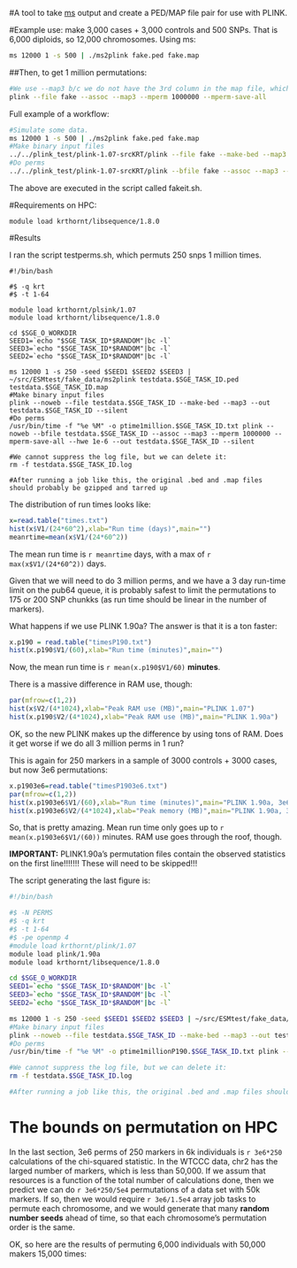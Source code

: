 #A tool to take [ms](http://home.uchicago.edu/rhudson1/source/mksamples.html) output and create a PED/MAP file pair for use with PLINK.

#Example use:  make 3,000 cases + 3,000 controls and 500 SNPs.  That is 6,000 diploids, so 12,000 chromosomes.  Using ms:

```sh
ms 12000 1 -s 500 | ./ms2plink fake.ped fake.map
```

##Then, to get 1 million permutations:

```sh
#We use --map3 b/c we do not have the 3rd column in the map file, which is position in cM.
plink --file fake --assoc --map3 --mperm 1000000 --mperm-save-all
```


Full example of a workflow:

```sh
#Simulate some data.
ms 12000 1 -s 500 | ./ms2plink fake.ped fake.map
#Make binary input files
../../plink_test/plink-1.07-srcKRT/plink --file fake --make-bed --map3 --out fake
#Do perms
../../plink_test/plink-1.07-srcKRT/plink --bfile fake --assoc --map3 --mperm 200000 --mperm-save-all --hwe 1e-6 --out fake
```

The above are executed in the script called fakeit.sh.


#Requirements on HPC:

```
module load krthornt/libsequence/1.8.0
```

#Results

I ran the script testperms.sh, which permuts 250 snps 1 million times.

```
#!/bin/bash

#$ -q krt
#$ -t 1-64

module load krthornt/plsink/1.07
module load krthornt/libsequence/1.8.0

cd $SGE_O_WORKDIR
SEED1=`echo "$SGE_TASK_ID*$RANDOM"|bc -l`
SEED3=`echo "$SGE_TASK_ID*$RANDOM"|bc -l`
SEED2=`echo "$SGE_TASK_ID*$RANDOM"|bc -l`

ms 12000 1 -s 250 -seed $SEED1 $SEED2 $SEED3 | ~/src/ESMtest/fake_data/ms2plink testdata.$SGE_TASK_ID.ped testdata.$SGE_TASK_ID.map
#Make binary input files
plink --noweb --file testdata.$SGE_TASK_ID --make-bed --map3 --out testdata.$SGE_TASK_ID --silent
#Do perms
/usr/bin/time -f "%e %M" -o ptime1million.$SGE_TASK_ID.txt plink --noweb --bfile testdata.$SGE_TASK_ID --assoc --map3 --mperm 1000000 --mperm-save-all --hwe 1e-6 --out testdata.$SGE_TASK_ID --silent

#We cannot suppress the log file, but we can delete it:
rm -f testdata.$SGE_TASK_ID.log

#After running a job like this, the original .bed and .map files should probably be gzipped and tarred up
```

The distribution of run times looks like:

```r
x=read.table("times.txt")
hist(x$V1/(24*60^2),xlab="Run time (days)",main="")
meanrtime=mean(x$V1/(24*60^2))
```

The mean run time is `r meanrtime` days, with a max of `r max(x$V1/(24*60^2))` days.

Given that we will need to do 3 million perms, and we have a 3 day run-time limit on the pub64 queue, it is probably safest to limit the permutations to 175 or 200 SNP chunkks (as run time should be linear in the number of markers).

What happens if we use PLINK 1.90a?  The answer is that it is a ton faster:

```r
x.p190 = read.table("timesP190.txt")
hist(x.p190$V1/(60),xlab="Run time (minutes)",main="")
```

Now, the mean run time is `r mean(x.p190$V1/60)` __minutes__.  

There is a massive difference in RAM use, though:

```r
par(mfrow=c(1,2))
hist(x$V2/(4*1024),xlab="Peak RAM use (MB)",main="PLINK 1.07")
hist(x.p190$V2/(4*1024),xlab="Peak RAM use (MB)",main="PLINK 1.90a")
```

OK, so the new PLINK makes up the difference by using tons of RAM.   Does it get worse if we do all 3 million perms in 1 run?

This is again for 250 markers in a sample of 3000 controls + 3000 cases, but now 3e6 permutations:

```r
x.p1903e6=read.table("timesP1903e6.txt")
par(mfrow=c(1,2))
hist(x.p1903e6$V1/(60),xlab="Run time (minutes)",main="PLINK 1.90a, 3e6 perms")
hist(x.p1903e6$V2/(4*1024),xlab="Peak memory (MB)",main="PLINK 1.90a, 3e6 perms")
```

So, that is pretty amazing.  Mean run time only goes up to `r mean(x.p1903e6$V1/(60))` minutes.  RAM use goes through the roof, though.

__IMPORTANT:__ PLINK1.90a's permutation files contain the observed statistics on the first line!!!!!!!  These will need to be skipped!!!

The script generating the last figure is:
```sh
#!/bin/bash

#$ -N PERMS
#$ -q krt
#$ -t 1-64
#$ -pe openmp 4
#module load krthornt/plink/1.07
module load plink/1.90a
module load krthornt/libsequence/1.8.0

cd $SGE_O_WORKDIR
SEED1=`echo "$SGE_TASK_ID*$RANDOM"|bc -l`
SEED3=`echo "$SGE_TASK_ID*$RANDOM"|bc -l`
SEED2=`echo "$SGE_TASK_ID*$RANDOM"|bc -l`

ms 12000 1 -s 250 -seed $SEED1 $SEED2 $SEED3 | ~/src/ESMtest/fake_data/ms2plink testdata.$SGE_TASK_ID.ped testdata.$SGE_TASK_ID.map
#Make binary input files
plink --noweb --file testdata.$SGE_TASK_ID --make-bed --map3 --out testdata.$SGE_TASK_ID --silent
#Do perms
/usr/bin/time -f "%e %M" -o ptime1millionP190.$SGE_TASK_ID.txt plink --noweb --bfile testdata.$SGE_TASK_ID --assoc --map3 --mperm 3000000 --mperm-save-all --hwe 1e-6 --out testdata.$SGE_TASK_ID --silent

#We cannot suppress the log file, but we can delete it:
rm -f testdata.$SGE_TASK_ID.log

#After running a job like this, the original .bed and .map files should probably be gzipped and tarred up
```

The bounds on permutation on HPC
===
In the last section, 3e6 perms of 250 markers in 6k individuals is `r 3e6*250` calculations of the chi-squared statistic.  In the WTCCC data, chr2 has the larged number of markers, which is less than 50,000.  If we assum that resources is a function of the total number of calculations done, then we predict we can do `r 3e6*250/5e4` permutations of a data set with 50k markers.  If so, then we would require `r 3e6/1.5e4` array job tasks to permute each chromosome, and we would generate that many __random number seeds__ ahead of time, so that each chromosome's permutation order is the same.

OK, so here are the results of permuting 6,000 individuals with 50,000 makers 15,000 times: